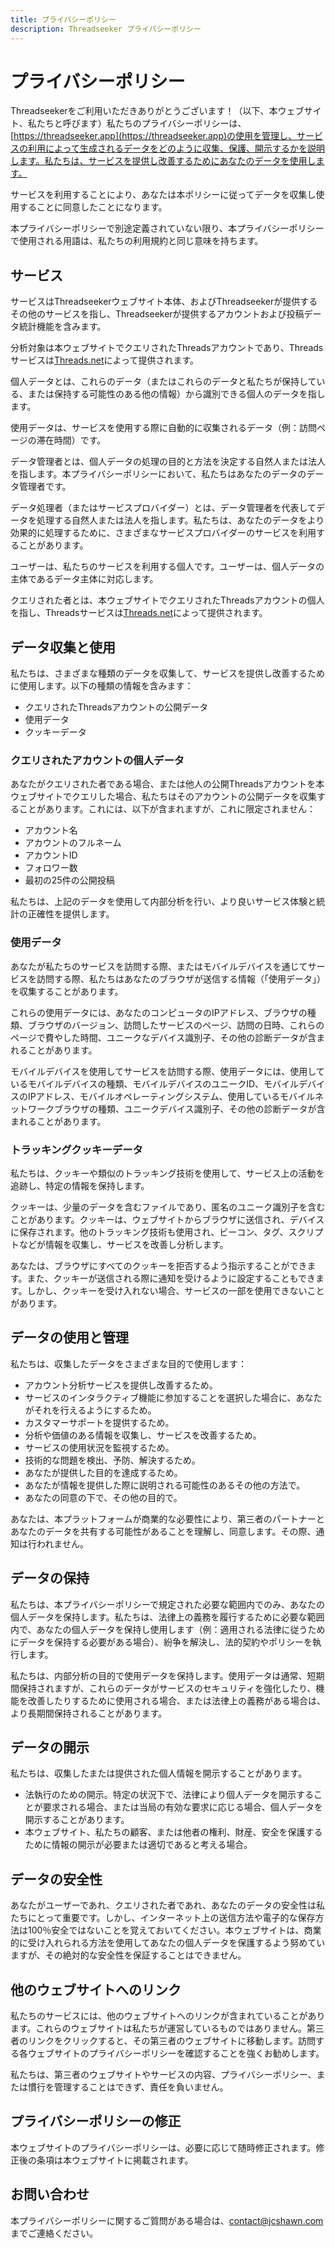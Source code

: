 ```yaml
---
title: プライバシーポリシー
description: Threadseeker プライバシーポリシー
---
```


# プライバシーポリシー

Threadseekerをご利用いただきありがとうございます！（以下、本ウェブサイト、私たちと呼びます）私たちのプライバシーポリシーは、[https://threadseeker.app](https://threadseeker.app)の使用を管理し、サービスの利用によって生成されるデータをどのように収集、保護、開示するかを説明します。私たちは、サービスを提供し改善するためにあなたのデータを使用します。

サービスを利用することにより、あなたは本ポリシーに従ってデータを収集し使用することに同意したことになります。

本プライバシーポリシーで別途定義されていない限り、本プライバシーポリシーで使用される用語は、私たちの利用規約と同じ意味を持ちます。

## サービス

サービスはThreadseekerウェブサイト本体、およびThreadseekerが提供するその他のサービスを指し、Threadseekerが提供するアカウントおよび投稿データ統計機能を含みます。

分析対象は本ウェブサイトでクエリされたThreadsアカウントであり、Threadsサービスは[Threads.net](https://threads.net)によって提供されます。

個人データとは、これらのデータ（またはこれらのデータと私たちが保持している、または保持する可能性のある他の情報）から識別できる個人のデータを指します。

使用データは、サービスを使用する際に自動的に収集されるデータ（例：訪問ページの滞在時間）です。

データ管理者とは、個人データの処理の目的と方法を決定する自然人または法人を指します。本プライバシーポリシーにおいて、私たちはあなたのデータのデータ管理者です。

データ処理者（またはサービスプロバイダー）とは、データ管理者を代表してデータを処理する自然人または法人を指します。私たちは、あなたのデータをより効果的に処理するために、さまざまなサービスプロバイダーのサービスを利用することがあります。

ユーザーは、私たちのサービスを利用する個人です。ユーザーは、個人データの主体であるデータ主体に対応します。

クエリされた者とは、本ウェブサイトでクエリされたThreadsアカウントの個人を指し、Threadsサービスは[Threads.net](https://threads.net)によって提供されます。

## データ収集と使用

私たちは、さまざまな種類のデータを収集して、サービスを提供し改善するために使用します。以下の種類の情報を含みます：

- クエリされたThreadsアカウントの公開データ
- 使用データ
- クッキーデータ

### クエリされたアカウントの個人データ

あなたがクエリされた者である場合、または他人の公開Threadsアカウントを本ウェブサイトでクエリした場合、私たちはそのアカウントの公開データを収集することがあります。これには、以下が含まれますが、これに限定されません：

- アカウント名
- アカウントのフルネーム
- アカウントID
- フォロワー数
- 最初の25件の公開投稿

私たちは、上記のデータを使用して内部分析を行い、より良いサービス体験と統計の正確性を提供します。

### 使用データ

あなたが私たちのサービスを訪問する際、またはモバイルデバイスを通じてサービスを訪問する際、私たちはあなたのブラウザが送信する情報（「使用データ」）を収集することがあります。

これらの使用データには、あなたのコンピュータのIPアドレス、ブラウザの種類、ブラウザのバージョン、訪問したサービスのページ、訪問の日時、これらのページで費やした時間、ユニークなデバイス識別子、その他の診断データが含まれることがあります。

モバイルデバイスを使用してサービスを訪問する際、使用データには、使用しているモバイルデバイスの種類、モバイルデバイスのユニークID、モバイルデバイスのIPアドレス、モバイルオペレーティングシステム、使用しているモバイルネットワークブラウザの種類、ユニークデバイス識別子、その他の診断データが含まれることがあります。

### トラッキングクッキーデータ

私たちは、クッキーや類似のトラッキング技術を使用して、サービス上の活動を追跡し、特定の情報を保持します。

クッキーは、少量のデータを含むファイルであり、匿名のユニーク識別子を含むことがあります。クッキーは、ウェブサイトからブラウザに送信され、デバイスに保存されます。他のトラッキング技術も使用され、ビーコン、タグ、スクリプトなどが情報を収集し、サービスを改善し分析します。

あなたは、ブラウザにすべてのクッキーを拒否するよう指示することができます。また、クッキーが送信される際に通知を受けるように設定することもできます。しかし、クッキーを受け入れない場合、サービスの一部を使用できないことがあります。

## データの使用と管理

私たちは、収集したデータをさまざまな目的で使用します：

- アカウント分析サービスを提供し改善するため。
- サービスのインタラクティブ機能に参加することを選択した場合に、あなたがそれを行えるようにするため。
- カスタマーサポートを提供するため。
- 分析や価値のある情報を収集し、サービスを改善するため。
- サービスの使用状況を監視するため。
- 技術的な問題を検出、予防、解決するため。
- あなたが提供した目的を達成するため。
- あなたが情報を提供した際に説明される可能性のあるその他の方法で。
- あなたの同意の下で、その他の目的で。

あなたは、本プラットフォームが商業的な必要性により、第三者のパートナーとあなたのデータを共有する可能性があることを理解し、同意します。その際、通知は行われません。

## データの保持

私たちは、本プライバシーポリシーで規定された必要な範囲内でのみ、あなたの個人データを保持します。私たちは、法律上の義務を履行するために必要な範囲内で、あなたの個人データを保持し使用します（例：適用される法律に従うためにデータを保持する必要がある場合）、紛争を解決し、法的契約やポリシーを執行します。

私たちは、内部分析の目的で使用データを保持します。使用データは通常、短期間保持されますが、これらのデータがサービスのセキュリティを強化したり、機能を改善したりするために使用される場合、または法律上の義務がある場合は、より長期間保持されることがあります。

## データの開示

私たちは、収集したまたは提供された個人情報を開示することがあります。

- 法執行のための開示。特定の状況下で、法律により個人データを開示することが要求される場合、または当局の有効な要求に応じる場合、個人データを開示することがあります。
- 本ウェブサイト、私たちの顧客、または他者の権利、財産、安全を保護するために情報の開示が必要または適切であると考える場合。

## データの安全性

あなたがユーザーであれ、クエリされた者であれ、あなたのデータの安全性は私たちにとって重要です。しかし、インターネット上の送信方法や電子的な保存方法は100％安全ではないことを覚えておいてください。本ウェブサイトは、商業的に受け入れられる方法を使用してあなたの個人データを保護するよう努めていますが、その絶対的な安全性を保証することはできません。

## 他のウェブサイトへのリンク

私たちのサービスには、他のウェブサイトへのリンクが含まれていることがあります。これらのウェブサイトは私たちが運営しているものではありません。第三者のリンクをクリックすると、その第三者のウェブサイトに移動します。訪問する各ウェブサイトのプライバシーポリシーを確認することを強くお勧めします。

私たちは、第三者のウェブサイトやサービスの内容、プライバシーポリシー、または慣行を管理することはできず、責任を負いません。

## プライバシーポリシーの修正

本ウェブサイトのプライバシーポリシーは、必要に応じて随時修正されます。修正後の条項は本ウェブサイトに掲載されます。

## お問い合わせ

本プライバシーポリシーに関するご質問がある場合は、[contact@jcshawn.com](mailto:contact@jcshawn.com)までご連絡ください。